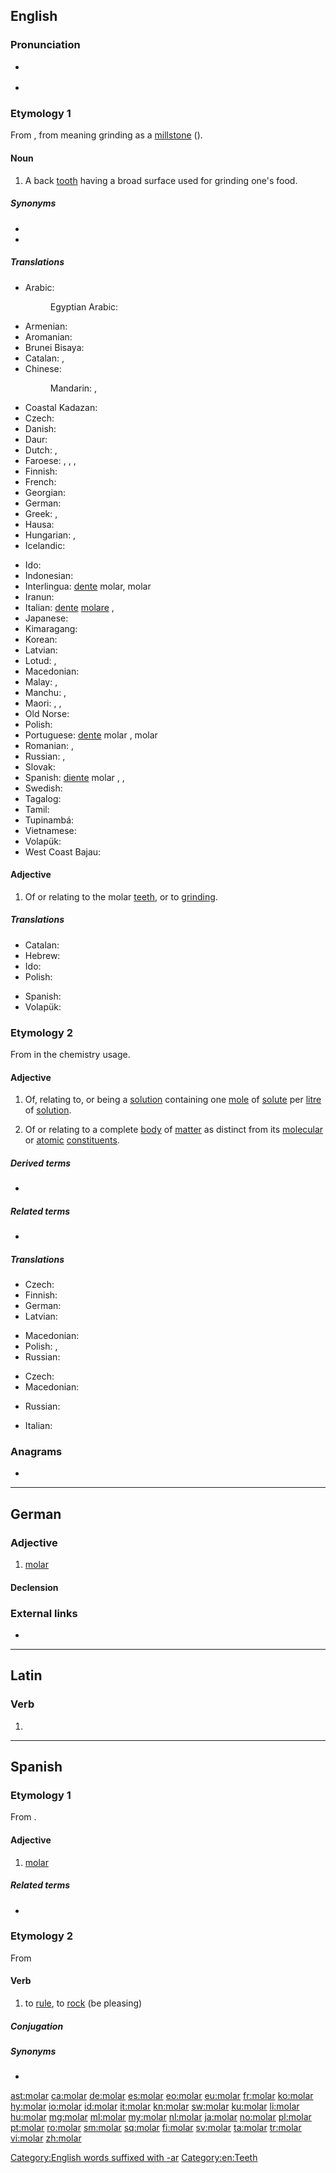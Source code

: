 ==English==

===Pronunciation===
* {{a|US}} {{IPA|/ˈmoʊlɚ/|lang=en}}
* {{rhymes|əʊlə(r)|lang=en}}

===Etymology 1===
From {{etyl|frm|en}} {{m|frm|molaire}}, from {{etyl|la|en}} {{m|la|molāris}} meaning grinding as a [[millstone]] ({{m|la|mola}}).

====Noun====
{{en-noun}}

# A back [[tooth]] having a broad surface used for grinding one's food.

=====Synonyms=====
* {{l|en|wangtooth}}
* {{l|en|grinder}}

=====Translations=====
{{trans-top|back tooth}}
* Arabic: {{t|ar|ضِرْس|m}}
*: Egyptian Arabic: {{t|arz|ضرس|m|tr=ders|sc=Arab}}
* Armenian: {{t+|hy|սեղանատամ}}
* Aromanian: {{t|rup|mãseauã|f}}
* Brunei Bisaya: {{t|bsb|bagang}}
* Catalan: {{t|ca|queixal|m}}, {{t+|ca|molar|m}}
* Chinese:
*: Mandarin: {{t|cmn|臼齒|sc=Hani}}, {{t+|cmn|臼齿|tr=jiùchǐ|sc=Hani}}
* Coastal Kadazan: {{t|kzj|viang}}
* Czech: {{t+|cs|stolička|f}}
* Danish: {{t+|da|kindtand|c}}
* Daur: {{t|dta|араа|tr=araa}}
* Dutch: {{t+|nl|kies|m}}, {{t|nl|maaltand|m}}
* Faroese: {{t|fo|jakslur|m}}, {{t|fo|jaksul|m}}, {{t|fo|jaksil|m}}, {{t|fo|jaksli|m}}
* Finnish: {{t+|fi|poskihammas}}
* French: {{t+|fr|molaire|f}}
* Georgian: {{t-needed|ka}}
* German: {{t+|de|Backenzahn|m}}
* Greek: {{t+|el|γομφίος|m}}, {{qualifier|colloquial}} {{t+|el|τραπεζίτης|m}}
* Hausa: {{t|ha|matauni|m|alt=mataunī}}
* Hungarian: {{t+|hu|zápfog}}, {{t+|hu|őrlőfog}}
* Icelandic: {{t+|is|jaxl|m}}
{{trans-mid}}
* Ido: {{t+|io|molaro}}
* Indonesian: {{t+|id|geraham}}
* Interlingua: [[dente]] molar, molar
* Iranun: {{t|ill|bagang}}
* Italian: [[dente]] [[molare]] {{g|m}}, {{t+|it|molare|m}}
* Japanese: {{t+|ja|臼歯|tr=きゅうし, kyūshi|sc=Jpan}}
* Kimaragang: {{t|kqr|viang}}
* Korean: {{t+|ko|어금니|sc=Kore}}
* Latvian: {{t+|lv|dzeroklis|m}}
* Lotud: {{t|dtr|tiang}}, {{t|dtr|wiang}}
* Macedonian: {{t|mk|катник|m}}
* Malay: {{t|ms|geraham}}, {{t|ms|gigi geraham}}
* Manchu: {{t|mnc|ᠰᠠᡳᡶᠠ|tr=saifa}}, {{t|mnc|ᠰᠠᡳᡶᠠ ᠸᡝᡳᡥᡝ|tr=saifa weihe}}
* Maori: {{t|mi|niho pū}}, {{t|mi|niho pūrākau}}, {{t|mi|niho kauoro}}
* Old Norse: {{t|non|jaxl|m}}
* Polish: {{t+|pl|trzonowiec|m}}
* Portuguese: [[dente]] molar {{g|m}}, molar {{g|m}}
* Romanian: {{t+|ro|măsea|f}}, {{t+|ro|molar|m}}
* Russian: {{t+|ru|коренно́й зуб|m}}, {{t+|ru|моля́р|m}}
* Slovak: {{t|sk|stolička|f}}
* Spanish: [[diente]] molar {{g|m}}, {{t+|es|molar|m}}, {{t+|es|muela|f}}
* Swedish: {{t|sv|kindtand|c}}
* Tagalog: {{t+|tl|bagang}}
* Tamil: {{t+|ta|கடைவாய்ப்பல்|sc=Taml}}
* Tupinambá: {{t|tpn|agûeá}}
* Vietnamese: {{t+|vi|răng hàm}}
* Volapük: {{t+|vo|cügatut}}
* West Coast Bajau: {{t|bdr|begaang}}
{{trans-bottom}}

====Adjective====
{{en-adj|-}}

# Of or relating to the molar [[teeth]], or to [[grind]]ing.

=====Translations=====
{{trans-top|back tooth}}
* Catalan: {{t+|ca|molar|m|f}}
* Hebrew: {{t|he|טוֹחֶנֶת|f|tr=toḥenét}}
* Ido: {{t+|io|molara}}
* Polish: {{t|pl|trzonowy|m}}
{{trans-mid}}
* Spanish: {{t+|es|molar|m|f}}
* Volapük: {{t|vo|cügatutik}}
{{trans-bottom}}

===Etymology 2===
From {{suffix|mole|alt1=mol(e)|ar|lang=en}} in the chemistry usage.

====Adjective====
{{en-adj|-}}

# {{lb|en|chemistry}} Of, relating to, or being a [[solution]] containing one [[mole]] of [[solute]] per [[litre]] of [[solution]].
# {{lb|en|physics}} Of or relating to a complete [[body]] of [[matter]] as distinct from its [[molecular]] or [[atomic]] [[constituent]]s.

=====Derived terms=====
* {{l|en|molarity}}

=====Related terms=====
* {{l|en|molality}}

=====Translations=====
{{trans-top|containing one mole of solute per litre of solution}}
* Czech: {{t+|cs|molární}}
* Finnish: {{t|fi|molaarinen}}
* German: {{t+|de|molar}}
* Latvian: {{t+|lv|molārs}}
{{trans-mid}}
* Macedonian: {{t|mk|моларен|m}}
* Polish: {{t+|pl|molowy|m}}, {{t|pl|molarny|m}}
* Russian: {{t+|ru|моля́рный}}
{{trans-bottom}}

{{trans-top|relating to a complete body of matter}}
* Czech: {{t+|cs|molární}}
* Macedonian: {{t|mk|моларен|m}}
{{trans-mid}}
* Russian: {{t+|ru|моля́рный}}
{{trans-bottom}}

{{checktrans-top}}
* Italian: {{t+check|it|molare}}
{{trans-mid}}
{{trans-bottom}}

[[Category:English words suffixed with -ar]]

===Anagrams===
* {{l|en|moral}}

[[Category:en:Teeth]]

----

==German==

===Adjective===
{{de-adj|-}}

# {{lb|de|chemistry}} [[#English|molar]]

====Declension====
{{de-decl-adj-notcomp|molar}}

===External links===
* {{R:Duden}}

----

==Latin==

===Verb===
{{la-verb-form|molar}}

# {{inflection of|molō||1|s|futr|pasv|indc|lang=la}}

----

==Spanish==

===Etymology 1===
From {{etyl|la|es}} {{m|la|molāris}}.

====Adjective====
{{es-adj|f=molar|pl=molares}}

# [[#English|molar]]

=====Related terms=====
* {{l|es|muela}}

===Etymology 2===
From {{etyl|rmq|es}}

====Verb====
{{es-verb|mol|ar}}

# {{lb|es|colloquial|intransitive|Spain}} to [[rule]], to [[rock]] (be pleasing)
#: {{ux|es|'''Mola''' un montón.|translation=That's great.}}

=====Conjugation=====
{{es-conj-ar|mol}}

=====Synonyms=====
* {{l|es|gustar}}

[[ast:molar]]
[[ca:molar]]
[[de:molar]]
[[es:molar]]
[[eo:molar]]
[[eu:molar]]
[[fr:molar]]
[[ko:molar]]
[[hy:molar]]
[[io:molar]]
[[id:molar]]
[[it:molar]]
[[kn:molar]]
[[sw:molar]]
[[ku:molar]]
[[li:molar]]
[[hu:molar]]
[[mg:molar]]
[[ml:molar]]
[[my:molar]]
[[nl:molar]]
[[ja:molar]]
[[no:molar]]
[[pl:molar]]
[[pt:molar]]
[[ro:molar]]
[[sm:molar]]
[[sq:molar]]
[[fi:molar]]
[[sv:molar]]
[[ta:molar]]
[[tr:molar]]
[[vi:molar]]
[[zh:molar]]